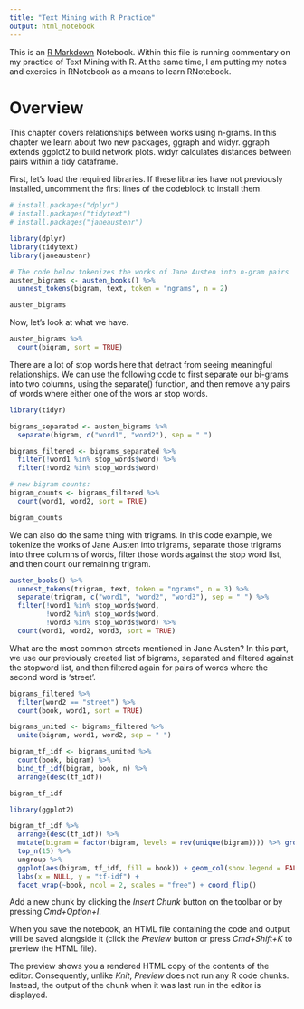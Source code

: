 ```yaml
---
title: "Text Mining with R Practice"
output: html_notebook
---
```


This is an [R Markdown](http://rmarkdown.rstudio.com) Notebook. Within this file is running commentary on my practice of Text Mining with R. At the same time, I am putting my notes and exercies in RNotebook as a means to learn RNotebook.

# Overview
This chapter covers relationships between works using n-grams. In this chapter we learn about two new packages, ggraph and widyr. ggraph extends ggplot2 to build network plots. widyr calculates distances between pairs within a tidy dataframe.

First, let's load the required libraries. If these libraries have not previously installed, uncomment the first lines of the codeblock to install them.

```r
# install.packages("dplyr")
# install.packages("tidytext")
# install.packages("janeaustenr")

library(dplyr)
library(tidytext)
library(janeaustenr)

# The code below tokenizes the works of Jane Austen into n-gram pairs
austen_bigrams <- austen_books() %>%
  unnest_tokens(bigram, text, token = "ngrams", n = 2)

austen_bigrams
```

Now, let's look at what we have.
```r
austen_bigrams %>%
  count(bigram, sort = TRUE)
```

There are a lot of stop words here that detract from seeing meaningful relationships. We can use the following code to first separate our bi-grams into two columns, using the separate() function, and then remove any pairs of words where either one of the wors ar stop words.

```r
library(tidyr)

bigrams_separated <- austen_bigrams %>%
  separate(bigram, c("word1", "word2"), sep = " ")

bigrams_filtered <- bigrams_separated %>%
  filter(!word1 %in% stop_words$word) %>%
  filter(!word2 %in% stop_words$word)

# new bigram counts:
bigram_counts <- bigrams_filtered %>% 
  count(word1, word2, sort = TRUE)

bigram_counts
```

We can also do the same thing with trigrams. In this code example, we tokenize the works of Jane Austen into trigrams, separate those trigrams into three columns of words, filter those words against the stop word list, and then count our remaining trigram.

```r
austen_books() %>%
  unnest_tokens(trigram, text, token = "ngrams", n = 3) %>%
  separate(trigram, c("word1", "word2", "word3"), sep = " ") %>%
  filter(!word1 %in% stop_words$word,
         !word2 %in% stop_words$word,
         !word3 %in% stop_words$word) %>%
  count(word1, word2, word3, sort = TRUE)
```

What are the most common streets mentioned in Jane Austen? In this part, we use our previously created list of bigrams, separated and filtered against the stopword list, and then filtered again for pairs of words where the second word is 'street'.

```r
bigrams_filtered %>%
  filter(word2 == "street") %>%
  count(book, word1, sort = TRUE)
```

```r
bigrams_united <- bigrams_filtered %>%
  unite(bigram, word1, word2, sep = " ")

bigram_tf_idf <- bigrams_united %>%
  count(book, bigram) %>%
  bind_tf_idf(bigram, book, n) %>%
  arrange(desc(tf_idf))

bigram_tf_idf

library(ggplot2)

bigram_tf_idf %>%
  arrange(desc(tf_idf)) %>%
  mutate(bigram = factor(bigram, levels = rev(unique(bigram)))) %>% group_by(book) %>%
  top_n(15) %>%
  ungroup %>%
  ggplot(aes(bigram, tf_idf, fill = book)) + geom_col(show.legend = FALSE) +
  labs(x = NULL, y = "tf-idf") +
  facet_wrap(~book, ncol = 2, scales = "free") + coord_flip()
```

Add a new chunk by clicking the *Insert Chunk* button on the toolbar or by pressing *Cmd+Option+I*.

When you save the notebook, an HTML file containing the code and output will be saved alongside it (click the *Preview* button or press *Cmd+Shift+K* to preview the HTML file). 

The preview shows you a rendered HTML copy of the contents of the editor. Consequently, unlike *Knit*, *Preview* does not run any R code chunks. Instead, the output of the chunk when it was last run in the editor is displayed.

